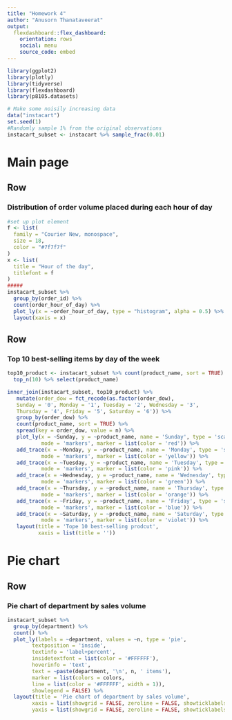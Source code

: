 ---
title: "Homework 4"
author: "Anusorn Thanataveerat"
output: 
  flexdashboard::flex_dashboard:
    orientation: rows
    social: menu
    source_code: embed
---

```{r setup, include=FALSE}
library(ggplot2)
library(plotly)
library(tidyverse)
library(flexdashboard)
library(p8105.datasets)

# Make some noisily increasing data
data("instacart")
set.seed(1)
#Randomly sample 1% from the original observations
instacart_subset <- instacart %>% sample_frac(0.01)

```

Main page
=======================================================================

Row
-----------------------------------------------------------------------

### Distribution of order volume placed during each hour of day

```{r}
#set up plot element
f <- list(
  family = "Courier New, monospace",
  size = 18,
  color = "#7f7f7f"
)
x <- list(
  title = "Hour of the day",
  titlefont = f
)
#####
instacart_subset %>% 
  group_by(order_id) %>% 
  count(order_hour_of_day) %>%
  plot_ly(x = ~order_hour_of_day, type = "histogram", alpha = 0.5) %>% 
  layout(xaxis = x)
```

Row
-----------------------------------------------------------------------

### Top 10 best-selling items by day of the week 

```{r}
top10_product <- instacart_subset %>% count(product_name, sort = TRUE) %>% 
  top_n(10) %>% select(product_name)

inner_join(instacart_subset, top10_product) %>% 
   mutate(order_dow = fct_recode(as.factor(order_dow), 
   Sunday = '0', Monday = '1', Tuesday = '2', Wednesday = '3',
   Thursday = '4', Friday = '5', Saturday = '6')) %>% 
   group_by(order_dow) %>% 
   count(product_name, sort = TRUE) %>% 
   spread(key = order_dow, value = n) %>% 
   plot_ly(x = ~Sunday, y = ~product_name, name = 'Sunday', type = 'scatter',
           mode = 'markers', marker = list(color = 'red')) %>% 
   add_trace(x = ~Monday, y = ~product_name, name = 'Monday', type = 'scatter',
           mode = 'markers', marker = list(color = 'yellow')) %>% 
   add_trace(x = ~Tuesday, y = ~product_name, name = 'Tuesday', type = 'scatter',
           mode = 'markers', marker = list(color = 'pink')) %>% 
   add_trace(x = ~Wednesday, y = ~product_name, name = 'Wednesday', type = 'scatter',
           mode = 'markers', marker = list(color = 'green')) %>% 
   add_trace(x = ~Thursday, y = ~product_name, name = 'Thursday', type = 'scatter',
           mode = 'markers', marker = list(color = 'orange')) %>% 
   add_trace(x = ~Friday, y = ~product_name, name = 'Friday', type = 'scatter',
           mode = 'markers', marker = list(color = 'blue')) %>% 
   add_trace(x = ~Saturday, y = ~product_name, name = 'Saturday', type = 'scatter',
           mode = 'markers', marker = list(color = 'violet')) %>% 
   layout(title = 'Tope 10 best-selling prodcut',
          xaxis = list(title = ''))
```


Pie chart
=======================================================================

Row
-----------------------------------------------------------------------
### Pie chart of department by sales volume

```{r}
instacart_subset %>% 
  group_by(department) %>% 
  count() %>% 
  plot_ly(labels = ~department, values = ~n, type = 'pie',
        textposition = 'inside',
        textinfo = 'label+percent',
        insidetextfont = list(color = '#FFFFFF'),
        hoverinfo = 'text',
        text = ~paste(department, '\n', n, ' items'),
        marker = list(colors = colors,
        line = list(color = '#FFFFFF', width = 1)),
        showlegend = FALSE) %>%
  layout(title = 'Pie chart of department by sales volume',
        xaxis = list(showgrid = FALSE, zeroline = FALSE, showticklabels = FALSE),
        yaxis = list(showgrid = FALSE, zeroline = FALSE, showticklabels = FALSE))

```